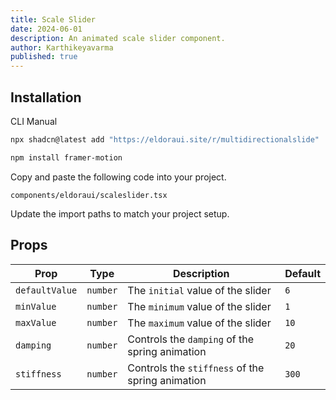 ```yaml
---
title: Scale Slider
date: 2024-06-01
description: An animated scale slider component.
author: Karthikeyavarma
published: true
---
```


<ComponentPreview name="scalesliderdemo" />

## Installation


<Tabs defaultValue="cli">

<TabsList>
  <TabsTrigger value="cli">CLI</TabsTrigger>
  <TabsTrigger value="manual">Manual</TabsTrigger>
</TabsList>
<TabsContent value="cli">

```bash
npx shadcn@latest add "https://eldoraui.site/r/multidirectionalslide"
```

</TabsContent>

<TabsContent value="manual">


<Steps>

<Step>

```bash
npm install framer-motion
```

</Step>

<Step>Copy and paste the following code into your project.</Step>

`components/eldoraui/scaleslider.tsx`

<ComponentSource name="scaleslider" />

<Step>Update the import paths to match your project setup.</Step>

</Steps>

</TabsContent>

</Tabs>


## Props

| Prop           | Type     | Description                                      | Default |
| -------------- | -------- | ------------------------------------------------ | ------- |
| `defaultValue` | `number` | The `initial` value of the slider                | `6`     |
| `minValue`     | `number` | The `minimum` value of the slider                | `1`     |
| `maxValue`     | `number` | The `maximum` value of the slider                | `10`    |
| `damping`      | `number` | Controls the `damping` of the spring animation   | `20`    |
| `stiffness`    | `number` | Controls the `stiffness` of the spring animation | `300`   |
